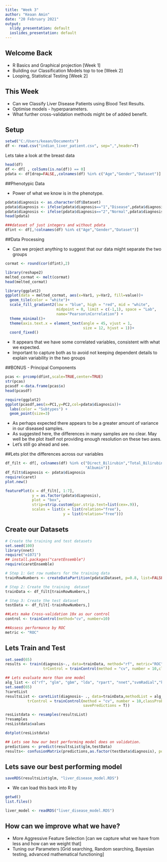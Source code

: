 ---
title: "Week 3"
author: "Keaan Amin"
date: "20 February 2021"
output:
  slidy_presentation: default
  ioslides_presentation: default
---

## Welcome Back

- R Basics and Graphical projection [Week 1]
- Building our Classification Models top to toe [Week 2]
- Looping, Statistical Testing [Week 2]

## This Week

- Can we Classify Liver Disease Patients using Blood Test Results.
- Optimise models - hyperparameters.
- What further cross-validation methods might be of added benefit.

## Setup


```{r setup, include=FALSE, echo=FALSE}
setwd("C:/Users/keaan/Documents")
df <- read.csv("indian_liver_patient.csv", sep=",",header=T)
```


Lets take a look at the breast data

```{r,echo=TRUE}
head(df)
df <- df[ , colSums(is.na(df)) == 0]
pdata <- df[drop=FALSE,,colnames(df) %in% c("Age","Gender","Dataset")]
```


##Phenotypic Data

- Power of what we know is in the phenotype.

```{r,echo=TRUE}
pdata$diagnosis <- as.character(df$Dataset)
pdata$diagnosis <- ifelse(pdata$diagnosis=="1","Disease",pdata$diagnosis)
pdata$diagnosis <- ifelse(pdata$diagnosis=="2","Normal",pdata$diagnosis)
head(pdata)

###dataset of just integers and without pdata
dfint <- df[,!colnames(df) %in% c("Age","Gender","Dataset")]
```


##Data Processing

- Can we project anything to suggest that our data might separate the two groups

```{r,echo=TRUE}
cormat <- round(cor(dfint),2)

library(reshape2)
melted_cormat <- melt(cormat)
head(melted_cormat)

library(ggplot2)
ggplot(data = melted_cormat, aes(x=Var1, y=Var2, fill=value))+
  geom_tile(color = "white")+
  scale_fill_gradient2(low = "blue", high = "red", mid = "white", 
                       midpoint = 0, limit = c(-1,1), space = "Lab", 
                       name="Pearson\nCorrelation") +
  theme_minimal()+ 
  theme(axis.text.x = element_text(angle = 45, vjust = 1, 
                                   size = 12, hjust = 1))+
  coord_fixed()
```

- It appears that we have some correlated variables, consistent with what we expected.
- Important to capture both as to avoid not keeping dependent details to explain variability in the two groups

##BONUS - Principal Components


```{r,echo=TRUE}
pcas <- prcomp(dfint,scale=TRUE,center=TRUE)
str(pcas)
pcasdf <-data.frame(pcas$x)
head(pcasdf)

require(ggplot2)
ggplot(pcasdf,aes(x=PC1,y=PC2,col=pdata$diagnosis))+
  labs(color = "Subtypes") +
  geom_point(size=3)
```

- As perhaps expected there appears to be a greater amount of variance in our diseased samples.
- As suggested here, the differences in many samples are no clear. May well be the plot itself not providing enough resolution on these two axes.
- Let's still go ahead and see.

##Lets plot the differences across our variables

```{r,echo=TRUE}
df_filt <- df[, colnames(df) %in% c("Direct_Bilirubin","Total_Bilirubin","Alkaline_Phosphotase","Alamine_Aminotransferase","Aspartate_Aminotransferase","Total_Protiens",
                                    "Albumin")]
df_filt$diagnosis <- pdata$diagnosis
require(caret)
plot.new()

featurePlot(x = df_filt[, 1:7], 
            y = as.factor(pdata$diagnosis), 
            plot = "box",
            strip=strip.custom(par.strip.text=list(cex=.9)),
            scales = list(x = list(relation="free"), 
                          y = list(relation="free")))

```

## Create our Datasets

```{r}
# Create the training and test datasets
set.seed(100)
library(nnet)
require("e1071")
## install.packages("caretEnsemble")
require(caretEnsemble)

# Step 1: Get row numbers for the training data
trainRowNumbers <- createDataPartition(pdata$Dataset, p=0.8, list=FALSE)

# Step 2: Create the training  dataset
trainData <- df_filt[trainRowNumbers,]

# Step 3: Create the test dataset
testData <- df_filt[-trainRowNumbers,]
```


```{r}
##Lets make Cross-validation 10x as our control
control <- trainControl(method="cv", number=10)

##Assess performance by ROC
metric <- "ROC"
```


## Lets Train and Test

```{r,echo=TRUE}
set.seed(65)
results <- train(diagnosis~., data=trainData, method="rf", metric="ROC",
                 trControl = trainControl(method = "cv", number = 10,classProbs=TRUE,summaryFunction = twoClassSummary, savePredictions = T))

## Lets evaluate more than one model
alg_list <- c("rf", "glm", "gbm", "lda", "rpart", "nnet","svmRadial","knn")
set.seed(65)
?caretList
resultsList <- caretList(diagnosis~ ., data=trainData,methodList = alg_list,metric="ROC",
          trControl = trainControl(method = "cv", number = 10,classProbs=TRUE,summaryFunction = twoClassSummary,
                                   savePredictions = T))
```

```{r,echo=TRUE}
resListdata <- resamples(resultsList)
?resamples
resListdata$values

dotplot(resListdata)

## Lets see how our best performing model does on validation.
predictions <- predict(resultsList$glm,testData)
results<- confusionMatrix(predictions,as.factor(testData$diagnosis), positive="Disease")
```



## Lets save our best performing model
```{r}
saveRDS(resultsList$glm, "liver_disease_model.RDS")
```

- We can load this back into R by

```{r}
getwd()
list.files()

liver_model <- readRDS("liver_disease_model.RDS")
```


## How can we improve what we have?

- More Aggressive Feature Selection [can we capture what we have from less and how can we weight that]
- Tuning our Parameters [Grid searching, Random searching, Bayesian testing, advanced mathematical functioning]